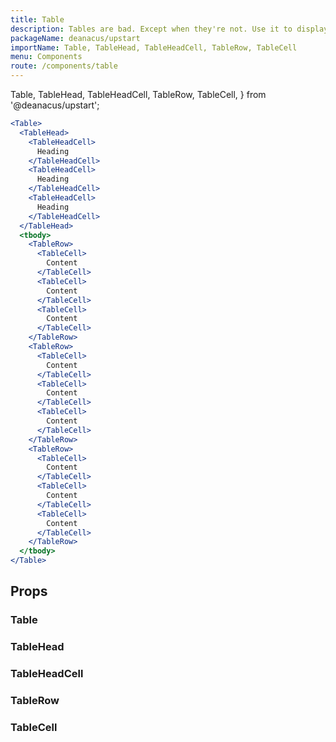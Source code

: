 ```yaml
---
title: Table
description: Tables are bad. Except when they're not. Use it to display tabular data
packageName: deanacus/upstart
importName: Table, TableHead, TableHeadCell, TableRow, TableCell
menu: Components
route: /components/table
---
```


  Table,
  TableHead,
  TableHeadCell,
  TableRow,
  TableCell,
} from '@deanacus/upstart';

```jsx
<Table>
  <TableHead>
    <TableHeadCell>
      Heading
    </TableHeadCell>
    <TableHeadCell>
      Heading
    </TableHeadCell>
    <TableHeadCell>
      Heading
    </TableHeadCell>
  </TableHead>
  <tbody>
    <TableRow>
      <TableCell>
        Content
      </TableCell>
      <TableCell>
        Content
      </TableCell>
      <TableCell>
        Content
      </TableCell>
    </TableRow>
    <TableRow>
      <TableCell>
        Content
      </TableCell>
      <TableCell>
        Content
      </TableCell>
      <TableCell>
        Content
      </TableCell>
    </TableRow>
    <TableRow>
      <TableCell>
        Content
      </TableCell>
      <TableCell>
        Content
      </TableCell>
      <TableCell>
        Content
      </TableCell>
    </TableRow>
  </tbody>
</Table>
```

## Props 

### Table

<PropsTable component={Table} />

### TableHead

<PropsTable component={TableHead} />

### TableHeadCell

<PropsTable component={TableHeadCell} />

### TableRow

<PropsTable component={TableRow} />

### TableCell

<PropsTable component={TableCell} />